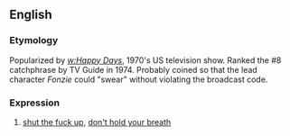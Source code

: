 ==English==

===Etymology===

Popularized by ''[[w:Happy Days]]'', 1970's US television show. Ranked the #8 catchphrase by TV Guide in 1974. Probably coined so that the lead character ''Fonzie'' could "swear" without violating the broadcast code.

===Expression===
{{infl|en|expression}}

# {{US}} [[shut the fuck up]], [[don't hold your breath]]